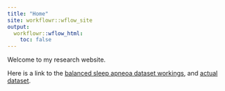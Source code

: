 ```yaml
---
title: "Home"
site: workflowr::wflow_site
output:
  workflowr::wflow_html:
    toc: false
---
```


Welcome to my research website.

Here is a link to the [balanced sleep apneoa dataset workings](createApneaSample.html), and [actual dataset](../blob/master/ap_balanced.csv).
